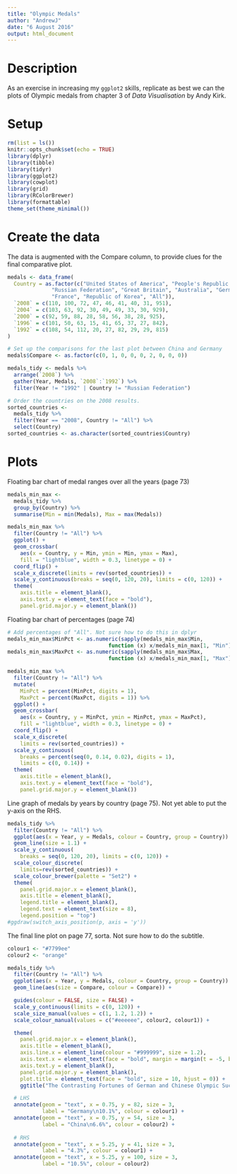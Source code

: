 ```yaml
---
title: "Olympic Medals"
author: "AndrewJ"
date: "6 August 2016"
output: html_document
---
```


# Description

As an exercise in increasing my `ggplot2` skills, replicate as best we can the plots of Olympic medals from chapter 3 of *Data Visualisation* by Andy Kirk. 

# Setup

```r
rm(list = ls())
knitr::opts_chunk$set(echo = TRUE)
library(dplyr)
library(tibble)
library(tidyr)
library(ggplot2)
library(cowplot)
library(grid)
library(RColorBrewer)
library(formattable)
theme_set(theme_minimal())
```

# Create the data

The data is augmented with the Compare column, to provide clues for the final comparative plot.
```r
medals <- data_frame(
  Country = as.factor(c("United States of America", "People's Republic of China", 
              "Russian Federation", "Great Britain", "Australia", "Germany", 
              "France", "Republic of Korea", "All")),
  `2008` = c(110, 100, 72, 47, 46, 41, 40, 31, 951),
  `2004` = c(103, 63, 92, 30, 49, 49, 33, 30, 929),
  `2000` = c(92, 59, 88, 28, 58, 56, 38, 28, 925),
  `1996` = c(101, 50, 63, 15, 41, 65, 37, 27, 842),
  `1992` = c(108, 54, 112, 20, 27, 82, 29, 29, 815)
)

# Set up the comparisons for the last plot between China and Germany
medals$Compare <- as.factor(c(0, 1, 0, 0, 0, 2, 0, 0, 0))

medals_tidy <- medals %>%
  arrange(`2008`) %>%
  gather(Year, Medals, `2008`:`1992`) %>%
  filter(Year != "1992" | Country != "Russian Federation")

# Order the countries on the 2008 results.
sorted_countries <-
  medals_tidy %>%
  filter(Year == "2008", Country != "All") %>%
  select(Country)
sorted_countries <- as.character(sorted_countries$Country)
```

# Plots

Floating bar chart of medal ranges over all the years (page 73)

```r
medals_min_max <- 
  medals_tidy %>%
  group_by(Country) %>%
  summarise(Min = min(Medals), Max = max(Medals))
```

```r
medals_min_max %>%
  filter(Country != "All") %>%
  ggplot() +
  geom_crossbar(
    aes(x = Country, y = Min, ymin = Min, ymax = Max),
    fill = "lightblue", width = 0.3, linetype = 0) +
  coord_flip() +
  scale_x_discrete(limits = rev(sorted_countries)) +
  scale_y_continuous(breaks = seq(0, 120, 20), limits = c(0, 120)) +
  theme(
    axis.title = element_blank(),
    axis.text.y = element_text(face = "bold"),
    panel.grid.major.y = element_blank())
```

Floating bar chart of percentages (page 74)

```r
# Add percentages of "All". Not sure how to do this in dplyr
medals_min_max$MinPct <- as.numeric(sapply(medals_min_max$Min, 
                                function (x) x/medals_min_max[1, "Min"]))
medals_min_max$MaxPct <- as.numeric(sapply(medals_min_max$Max, 
                                function (x) x/medals_min_max[1, "Max"]))

medals_min_max %>%
  filter(Country != "All") %>%
  mutate(
    MinPct = percent(MinPct, digits = 1), 
    MaxPct = percent(MaxPct, digits = 1)) %>%
  ggplot() +
  geom_crossbar(
    aes(x = Country, y = MinPct, ymin = MinPct, ymax = MaxPct),
    fill = "lightblue", width = 0.3, linetype = 0) +
  coord_flip() +
  scale_x_discrete(
    limits = rev(sorted_countries)) +
  scale_y_continuous(
    breaks = percent(seq(0, 0.14, 0.02), digits = 1), 
    limits = c(0, 0.14)) +
  theme(
    axis.title = element_blank(),
    axis.text.y = element_text(face = "bold"),
    panel.grid.major.y = element_blank())
```

Line graph of medals by years by country (page 75). Not yet able to put the y-axis on the RHS.

```r
medals_tidy %>%
  filter(Country != "All") %>%
  ggplot(aes(x = Year, y = Medals, colour = Country, group = Country)) +
  geom_line(size = 1.1) +
  scale_y_continuous(
    breaks = seq(0, 120, 20), limits = c(0, 120)) +
  scale_colour_discrete(
    limits=rev(sorted_countries)) +
  scale_colour_brewer(palette = "Set2") +
  theme(
    panel.grid.major.x = element_blank(),
    axis.title = element_blank(),
    legend.title = element_blank(),
    legend.text = element_text(size = 8),
    legend.position = "top")
#ggdraw(switch_axis_position(p, axis = 'y'))
```

The final line plot on page 77, sorta. Not sure how to do the subtitle.

```r
colour1 <- "#7799ee"
colour2 <- "orange"

medals_tidy %>%
  filter(Country != "All") %>%
  ggplot(aes(x = Year, y = Medals, colour = Country, group = Country)) +
  geom_line(aes(size = Compare, colour = Compare)) +

  guides(colour = FALSE, size = FALSE) + 
  scale_y_continuous(limits = c(0, 120)) +
  scale_size_manual(values = c(1, 1.2, 1.2)) +
  scale_colour_manual(values = c("#eeeeee", colour2, colour1)) +

  theme(
    panel.grid.major.x = element_blank(),
    axis.title = element_blank(),
    axis.line.x = element_line(colour = "#999999", size = 1.2),
    axis.text.x = element_text(face = "bold", margin = margin(t = -5, b = 5)),
    axis.text.y = element_blank(),
    panel.grid.major.y = element_blank(),
    plot.title = element_text(face = "bold", size = 10, hjust = 0)) +
    ggtitle("The Contrasting Fortunes of German and Chinese Olympic Success") +

  # LHS
  annotate(geom = "text", x = 0.75, y = 82, size = 3,
           label = "Germany\n10.1%", colour = colour1) +
  annotate(geom = "text", x = 0.75, y = 54, size = 3,
           label = "China\n6.6%", colour = colour2) +
  
  # RHS
  annotate(geom = "text", x = 5.25, y = 41, size = 3,
           label = "4.3%", colour = colour1) +
  annotate(geom = "text", x = 5.25, y = 100, size = 3,
           label = "10.5%", colour = colour2)

```

